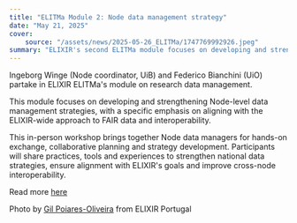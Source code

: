 ```yaml
---
title: "ELITMa Module 2: Node data management strategy"
date: "May 21, 2025"
cover:
    source: "/assets/news/2025-05-26_ELITMa/1747769992926.jpeg"
summary: "ELIXIR's second ELITMa module focuses on developing and strengthening Node-level data management strategies, with a specific emphasis on aligning with the ELIXIR-wide approach to FAIR data and interoperability."
---
```

Ingeborg Winge (Node coordinator, UiB) and Federico Bianchini (UiO) partake in ELIXIR ELITMa's module on research data management. 

This module focuses on developing and strengthening Node-level data management strategies, with a specific emphasis on aligning with the ELIXIR-wide approach to FAIR data and interoperability.

This in-person workshop brings together Node data managers for hands-on exchange, collaborative planning and strategy development. Participants will share practices, tools and experiences to strengthen national data strategies, ensure alignment with ELIXIR's goals and improve cross-node interoperability.

Read more [here](https://elixir-europe.org/events/elitma-module2-eip-meeting)

Photo by [Gil Poiares-Oliveira](https://web.tecnico.ulisboa.pt/gil.oliveira/) from ELIXIR Portugal